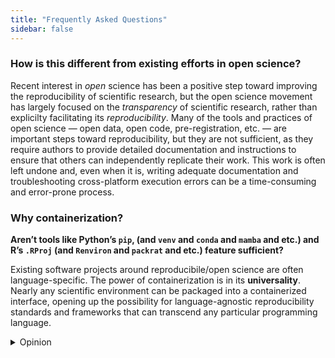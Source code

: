 ```yaml
---
title: "Frequently Asked Questions"
sidebar: false
---
```


    
### How is this different from existing efforts in open science?

Recent interest in *open* science has been a positive step toward improving the reproducibility of scientific research, but the open science movement has largely focused on the *transparency* of scientific research, rather than explicilty facilitating its *reproducibility*. Many of the tools and practices of open science --- open data, open code, pre-registration, etc. --- are important steps toward reproducibility, but they are not sufficient, as they require authors to provide detailed documentation and instructions to ensure that others can independently replicate their work. This work is often left undone and, even when it is, writing adequate documentation and troubleshooting cross-platform execution errors can be a time-consuming and error-prone process.


### Why containerization? 

**Aren't tools like Python's `pip`, (and `venv` and `conda` and `mamba` and etc.) and R's `.RProj` (and `Renviron` and `packrat` and etc.) feature sufficient?**

Existing software projects around reproducibile/open science are often language-specific. The power of containerization is in its **universality**. Nearly any scientific environment can be packaged into a containerized interface, opening up the possibility for language-agnostic reproducibility standards and frameworks that can transcend any particular programming language. 

<details>
<summary>Opinion</summary>

An opinionated developer might say that containerization is an objectively better user interface and better dependency management system than all the tools listed above. That opinion may stem from the ability of containers to either meet or exceed the standards of these tools on several dimensions: 

(1) wideness of compatibility
(2) user friendliness -- particularly when that depends on (1)
(3) pre-requisite installations

Containers can run seemlesly run environments on working with each of the tools mentioned above, and can do so in a way that is objectively quite flexible/extensible. Especially when one wishes to combine one or more scientific environments, containers are very often the more user-friendly way to do so. i.e., If you're relying on one "base" language of abstraction, containers can accommodate workflows that include `pip`, `RStudio`, `julia`, `selenium`, etc. in ways that are easier to express than if one started with any of these other abstractions.
<details>

Due to the vagaries of software engineering, tools like Python virtual environments and R project files still leave a lot of room for technical decay; this limits the longevity of projects that rely on these types of tools exclusively. By packaging scientific computing environments into containers, scientists can ensure that their analyses can be replicated exactly, irrespective of changes in underlying technology or platforms. This approach enhances the reliability of scientific findings and facilitates collaboration --- both within research teams but also across the broader scientific community by allowing anyone, anywhere, anytime to build upon the work of others. 


## What is the long-term vision for this proejct?

I have starting writing up a bigger vision for reproduce.work in a rough-draft manuscript, [which can be found here](/files/media/rw-manuscript-alpha.pdf).

As it currently stands, the reproduce.work CLI tool is essentially a simplified Docker interface for scientists. However, the potential applications of containerization technology go far beyond this, opening up possibilities for automating much of the existing work that falls under the umbrella of "open" science. 

Part of this bigger vision includes the development of a framework for metadata publishing in a way that allows scientific projects to be automatically verified, almost in a CI/CD-friendly manner. It is not hard to think of at least one or more *deterministic* checks -- i.e., fully programmatic scripts that could be run in the cloud or verified/signed independently --  that would be valuable for projects that make use of scientific computing. 

For example, if scientists were to conduct their analyses and author their manuscripts inside containerized environments, it would be trivial to not only reproduce their published reports from scratch, but it would also be possible to automatically verify that statistical results, figures, and data published in scientific manuscripts match exactly the output of their analysis code. This entirely removes the possibility for human transcription errors and can potentially mitigate (or at least significantly raise the costs of) certain types of fraud. However, the primary vision of this project is not to police bad actors, but rather to make the best scientists better by making it easier to document and share their work with others.

<div class="bleedover-image-wrapper">
<img src="/files/img/nutshell.png" alt="Nutshell Image" />
</div>

What's more, as LLMs proliferate, one wonders whether application of these tools to academic publishing will be a blessing or a curse. If we expand the types of checks one might want to do to include things like "Get the consensus view of the 100 top performing AI models on `{this_leaderboard}` in response to this battery of prompts: `[{prompts}]`". There is also the possibility that as LLMs become more integrated into scientific workflows, the importance of executability, verifiability, and reproducibility will become even more important.

My hope is that reproduce.work can contribute to some of the upside associated with these possiblities. I believe a lot of what is described above is possible with current containerization technologies, but will require more development and coordination to become a reality. 
